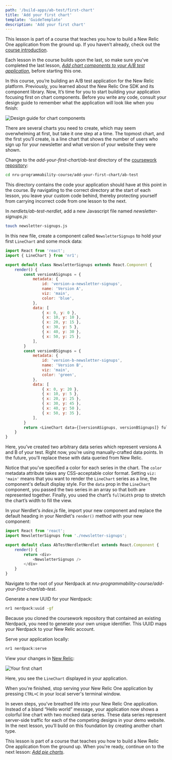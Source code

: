 ```yaml
---
path: '/build-apps/ab-test/first-chart'
title: 'Add your first chart'
template: 'GuideTemplate'
description: 'Add your first chart'
---
```


<HideWhenEmbedded>

<Callout variant="tip" title="Course">

This lesson is part of a course that teaches you how to build a New Relic One application from the ground up. If you haven't already, check out the [course introduction](/ab-test).

Each lesson in the course builds upon the last, so make sure you've completed the last lesson, [_Add chart components to your A/B test application_](/build-apps/ab-test/add-charts), before starting this one.

</Callout>

</HideWhenEmbedded>

In this course, you’re building an A/B test application for the New Relic platform. Previously, you learned about the New Relic One SDK and its component library. Now, It’s time for you to start building your application focusing first on chart components. Before you write any code, consult your design guide to remember what the application will look like when you finish:

![Design guide for chart components](../../../images/ab-test/charts-design-guide.png)

There are several charts you need to create, which may seem overwhelming at first, but take it one step at a time. The topmost chart, and the first you’ll create, is a line chart that shows the number of users who sign up for your newsletter and what version of your website they were shown.

<Steps>

<Step>

Change to the _add-your-first-chart/ab-test_ directory of the [coursework repository](https://github.com/newrelic-experimental/nru-programmability-course):

```sh
cd nru-programmability-course/add-your-first-chart/ab-test
```

This directory contains the code your application should have at this point in the course. By navigating to the correct directory at the start of each lesson, you leave your custom code behind, thereby protecting yourself from carrying incorrect code from one lesson to the next.

</Step>

<Step>

In _nerdlets/ab-test-nerdlet_, add a new Javascript file named _newsletter-signups.js_:

```sh
touch newsletter-signups.js
```

</Step>

<Step>

In this new file, create a component called `NewsletterSignups` to hold your first `LineChart` and some mock data:

```js fileName=nerdlets/ab-test-nerdlet/newsletter-signups.js
import React from 'react';
import { LineChart } from 'nr1';

export default class NewsletterSignups extends React.Component {
    render() {
        const versionASignups = {
            metadata: {
                id: 'version-a-newsletter-signups',
                name: 'Version A',
                viz: 'main',
                color: 'blue',
            },
            data: [
                { x: 0, y: 0 },
                { x: 10, y: 10 },
                { x: 20, y: 15 },
                { x: 30, y: 5 },
                { x: 40, y: 30 },
                { x: 50, y: 25 },
            ],
        }
        const versionBSignups = {
            metadata: {
                id: 'version-b-newsletter-signups',
                name: 'Version B',
                viz: 'main',
                color: 'green',
            },
            data: [
                { x: 0, y: 20 },
                { x: 10, y: 5 },
                { x: 20, y: 25 },
                { x: 30, y: 45 },
                { x: 40, y: 50 },
                { x: 50, y: 35 },
            ],
        }
        return <LineChart data={[versionASignups, versionBSignups]} fullWidth />
    }
}
```

Here, you’ve created two arbitrary data series which represent versions A and B of your test. Right now, you're using manually-crafted data points. In the future, you'll replace these with data queried from New Relic.

Notice that you’ve specified a color for each series in the chart. The `color` metadata attribute takes any CSS-acceptable color format. Setting `viz: 'main'` means that you want to render the `LineChart` series as a line, the component's default display style. For the `data` prop in the `LineChart` component, you passed the two series in an array so that both are represented together. Finally, you used the chart’s `fullWidth` prop to stretch the chart’s width to fill the view.

</Step>

<Step>

In your Nerdlet's _index.js_ file, import your new component and replace the default heading in your Nerdlet's `render()` method with your new component:

```js fileName=nerdlets/ab-test-nerdlet/index.js lineHighlight=2,6-8
import React from 'react';
import NewsletterSignups from './newsletter-signups';

export default class AbTestNerdletNerdlet extends React.Component {
    render() {
        return <div>
            <NewsletterSignups />
        </div>
    }
}
```

</Step>

<Step>

Navigate to the root of your Nerdpack at _nru-programmability-course/add-your-first-chart/ab-test_.

</Step>

<Step>

Generate a new UUID for your Nerdpack:

```sh
nr1 nerdpack:uuid -gf
```

Because you cloned the coursework repository that contained an existing Nerdpack, you need to generate your own unique identifier. This UUID maps your Nerdpack to your New Relic account.

</Step>

<Step>

Serve your application locally:

```sh
nr1 nerdpack:serve
```

</Step>

<Step>

View your changes in [New Relic](https://one.newrelic.com?nerdpacks=local):

![Your first chart](../../../images/ab-test/first-chart.png)

Here, you see the `LineChart` displayed in your application.

When you're finished, stop serving your New Relic One application by pressing `CTRL+C` in your local server's terminal window.

</Step>

</Steps>

In seven steps, you’ve breathed life into your New Relic One application. Instead of a bland “Hello world” message, your application now shows a colorful line chart with two mocked data series. These data series represent server-side traffic for each of the competing designs in your demo website. In the next lesson, you’ll build on this foundation by creating another chart type.

<HideWhenEmbedded>

<Callout variant="tip" title="Course">

This lesson is part of a course that teaches you how to build a New Relic One application from the ground up. When you're ready, continue on to the next lesson: [_Add pie charts_](/build-apps/ab-test/pie-charts).

</Callout>

</HideWhenEmbedded>